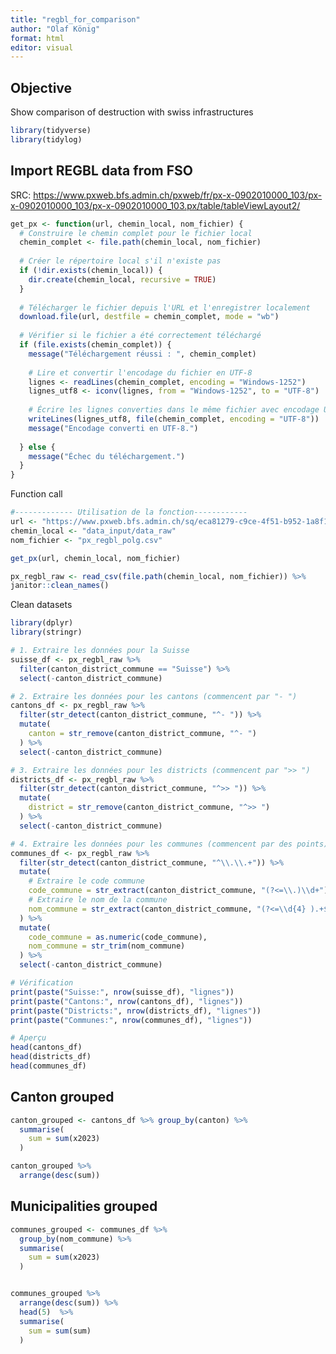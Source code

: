 ```yaml
---
title: "regbl_for_comparison"
author: "Olaf König"
format: html
editor: visual
---
```


## Objective

Show comparison of destruction with swiss infrastructures

```r

library(tidyverse)
library(tidylog)
```

## Import REGBL data from FSO

SRC: <https://www.pxweb.bfs.admin.ch/pxweb/fr/px-x-0902010000_103/px-x-0902010000_103/px-x-0902010000_103.px/table/tableViewLayout2/>

```r

get_px <- function(url, chemin_local, nom_fichier) {
  # Construire le chemin complet pour le fichier local
  chemin_complet <- file.path(chemin_local, nom_fichier)
  
  # Créer le répertoire local s'il n'existe pas
  if (!dir.exists(chemin_local)) {
    dir.create(chemin_local, recursive = TRUE)
  }
  
  # Télécharger le fichier depuis l'URL et l'enregistrer localement
  download.file(url, destfile = chemin_complet, mode = "wb")
  
  # Vérifier si le fichier a été correctement téléchargé
  if (file.exists(chemin_complet)) {
    message("Téléchargement réussi : ", chemin_complet)
    
    # Lire et convertir l'encodage du fichier en UTF-8
    lignes <- readLines(chemin_complet, encoding = "Windows-1252")
    lignes_utf8 <- iconv(lignes, from = "Windows-1252", to = "UTF-8")
    
    # Écrire les lignes converties dans le même fichier avec encodage UTF-8
    writeLines(lignes_utf8, file(chemin_complet, encoding = "UTF-8"))
    message("Encodage converti en UTF-8.")
    
  } else {
    message("Échec du téléchargement.")
  }
}
```

Function call

```r

#------------- Utilisation de la fonction------------
url <- "https://www.pxweb.bfs.admin.ch/sq/eca81279-c9ce-4f51-b952-1a8f194c7db6"
chemin_local <- "data_input/data_raw"
nom_fichier <- "px_regbl_polg.csv"

get_px(url, chemin_local, nom_fichier)

px_regbl_raw <- read_csv(file.path(chemin_local, nom_fichier)) %>%
janitor::clean_names()
```

Clean datasets

```r

library(dplyr)
library(stringr)

# 1. Extraire les données pour la Suisse
suisse_df <- px_regbl_raw %>%
  filter(canton_district_commune == "Suisse") %>%
  select(-canton_district_commune)

# 2. Extraire les données pour les cantons (commencent par "- ")
cantons_df <- px_regbl_raw %>%
  filter(str_detect(canton_district_commune, "^- ")) %>%
  mutate(
    canton = str_remove(canton_district_commune, "^- ")
  ) %>%
  select(-canton_district_commune)

# 3. Extraire les données pour les districts (commencent par ">> ")
districts_df <- px_regbl_raw %>%
  filter(str_detect(canton_district_commune, "^>> ")) %>%
  mutate(
    district = str_remove(canton_district_commune, "^>> ")
  ) %>%
  select(-canton_district_commune)

# 4. Extraire les données pour les communes (commencent par des points)
communes_df <- px_regbl_raw %>%
  filter(str_detect(canton_district_commune, "^\\.\\.+")) %>%
  mutate(
    # Extraire le code commune
    code_commune = str_extract(canton_district_commune, "(?<=\\.)\\d+"),
    # Extraire le nom de la commune
    nom_commune = str_extract(canton_district_commune, "(?<=\\d{4} ).+$")
  ) %>%
  mutate(
    code_commune = as.numeric(code_commune),
    nom_commune = str_trim(nom_commune)
  ) %>%
  select(-canton_district_commune)

# Vérification
print(paste("Suisse:", nrow(suisse_df), "lignes"))
print(paste("Cantons:", nrow(cantons_df), "lignes"))
print(paste("Districts:", nrow(districts_df), "lignes"))
print(paste("Communes:", nrow(communes_df), "lignes"))

# Aperçu
head(cantons_df)
head(districts_df)
head(communes_df)
```

## Canton grouped

```r

canton_grouped <- cantons_df %>% group_by(canton) %>% 
  summarise(
    sum = sum(x2023)
  )

canton_grouped %>% 
  arrange(desc(sum))
```

## Municipalities grouped

```r

communes_grouped <- communes_df %>% 
  group_by(nom_commune) %>% 
  summarise(
    sum = sum(x2023)
  )


communes_grouped %>% 
  arrange(desc(sum)) %>% 
  head(5)  %>% 
  summarise(
    sum = sum(sum)
  )
```
